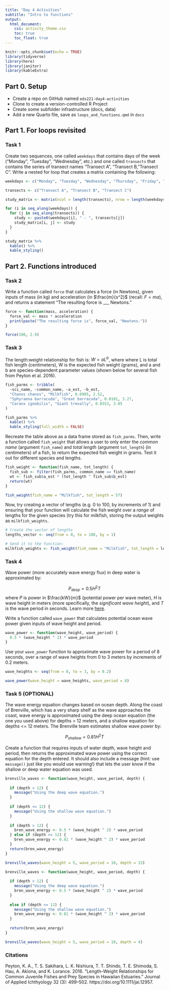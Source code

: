 ```yaml
---
title: "Day 4 Activities"
subtitle: "Intro to functions"
output: 
  html_document:
    css: activity_theme.css
    toc: true
    toc_float: true
---
```


```r
knitr::opts_chunk$set(echo = TRUE)
library(tidyverse)
library(here)
library(janitor)
library(kableExtra)
```

## Part 0. Setup

- Create a repo on GitHub named `eds221-day4-activities`
- Clone to create a version-controlled R Project
- Create some subfolder infrastructure (docs, data)
- Add a new Quarto file, save as `loops_and_functions.qmd` in `docs`

## Part 1. For loops revisited

### Task 1

Create two sequences, one called `weekdays` that contains days of the week ("Monday", "Tuesday", "Wednesday", etc.) and one called `transects` that contains the series of transect names "Transect A", "Transect B, "Transect C". Write a nested for loop that creates a matrix containing the following: 


```r
weekdays <- c("Monday", "Tuesday", "Wednesday", "Thursday", "Friday", "Saturday", "Sunday")

transects <- c("Transect A", "Transect B", "Transect C")

study_matrix <- matrix(ncol = length(transects), nrow = length(weekdays))

for (i in seq_along(weekdays)) {
  for (j in seq_along(transects)) {
    study <- paste0(weekdays[i], " - ", transects[j])
    study_matrix[i, j] <- study
  }
}

study_matrix %>% 
  kable() %>% 
  kable_styling()
```

## Part 2. Functions introduced

### Task 2

Write a function called `force` that calculates a force (in Newtons), given inputs of mass (in kg) and acceleration (in $\frac{m}{s^2}$ (recall: $F = ma$), and returns a statement "The resulting force is ___ Newtons."

```r
force <- function(mass, acceleration) {
  force_val <- mass * acceleration
  print(paste("The resulting force is", force_val, "Newtons."))
}

force(100, 2.9)
```


<!-- ### Task 3

Write a function called `name_column` that, given a data frame name and a number, will return the column name associated with that column number. Add an error message if the column number is < 1, or if the number exceeds the number of columns in the data frame. Test the function using the `mtcars` data frame.

```r
name_column <- function(df, col_no) {
  if (col_no < 1 | col_no >= length(df)) {
    stop("Column does not exist in the data frame.")
  }
  names(df[col_no])
}
```

-->

### Task 3

The length:weight relationship for fish is: $W=aL^b$, where where L is total fish length (centimeters), W is the expected fish weight (grams), and a and b are species-dependent parameter values (shown below for several fish from Peyton et al. 2016).

```r
fish_parms <- tribble(
  ~sci_name, ~common_name, ~a_est, ~b_est,
  "Chanos chanos", "Milkfish", 0.0905, 2.52,
  "Sphyraena barracuda", "Great barracuda", 0.0181, 3.27,
  "Caranx ignobilis", "Giant trevally", 0.0353, 3.05
)

fish_parms %>% 
  kable() %>% 
  kable_styling(full_width = FALSE)
```
Recreate the table above as a data frame stored as `fish_parms`. Then, write a function called `fish_weight` that allows a user to only enter the *common name* (argument `fish_name`) and *total length* (argument `tot_length`) (in centimeters) of a fish, to return the expected fish weight in grams. Test it out for different species and lengths. 

```r

fish_weight <- function(fish_name, tot_length) {
  fish_sub <- filter(fish_parms, common_name == fish_name)
  wt <- fish_sub$a_est * (tot_length ^ fish_sub$b_est)
  return(wt)
}

fish_weight(fish_name = "Milkfish", tot_length = 57)

```

Now, try creating a vector of lengths (e.g. 0 to 100, by increments of 1) and ensuring that your function will calculate the fish weight over a *range* of lengths for the given species (try this for milkfish, storing the output weights as `milkfish_weights`.

```r
# Create the vector of lengths
lengths_vector <- seq(from = 0, to = 100, by = 1)

# Send it to the function: 
milkfish_weights <- fish_weight(fish_name = "Milkfish", tot_length = lengths_vector)
```

### Task 4

Wave power (more accurately wave energy flux) in deep water is approximated by: 

$$P_{deep}=0.5 H^2 T$$
where $P$ is power in $\frac{kW}{m}$ (potential power per wave meter), $H$ is wave height in meters (more specifically, the *significant wave height*), and $T$ is the wave period in seconds. Learn more [here](https://en.wikipedia.org/wiki/Wave_power).

Write a function called `wave_power` that calculates potential ocean wave power given inputs of wave height and period. 

```r
wave_power <- function(wave_height, wave_period) {
  0.5 * (wave_height ^ 2) * wave_period
}
```

Use your `wave_power` function to approximate wave power for a period of 8 seconds, over a range of wave heights from 0 to 3 meters by increments of 0.2 meters.

```r
wave_heights <- seq(from = 0, to = 3, by = 0.2)

wave_power(wave_height = wave_heights, wave_period = 8)

```

### Task 5 (OPTIONAL)

The wave energy equation changes based on ocean depth. Along the coast of Brenville, which has a very sharp shelf as the wave approaches the coast, wave energy is approximated using the deep ocean equation (the one you used above) for depths > 12 meters, and a shallow equation for depths <= 12 meters. The Brenville team estimates shallow wave power by:

$$P_{shallow}=0.81 H^2 T$$

Create a function that requires inputs of water depth, wave height and period, then returns the approximated wave power using the correct equation for the depth entered. It should also include a message (hint: use `message()` just like you would use warning!) that lets the user know if the shallow or deep water equation was used. 

```r

brenville_waves <- function(wave_height, wave_period, depth) {
  
  if (depth > 12) {
    message("Using the deep wave equation.")
  }
  
  if (depth <= 12) {
    message("Using the shallow wave equation.")
  }
  
  if (depth > 12) {
    bren_wave_energy <- 0.5 * (wave_height ^ 2) * wave_period
  } else if (depth <= 12) {
    bren_wave_energy <- 0.81 * (wave_height ^ 2) * wave_period
  }
  return(bren_wave_energy)
}

brenville_waves(wave_height = 5, wave_period = 10, depth = 15)


```

```r
brenville_waves <- function(wave_height, wave_period, depth) {
  
  if (depth > 12) {
    message("Using the deep wave equation.")
    bren_wave_energy <- 0.5 * (wave_height ^ 2) * wave_period
  }
  
  else if (depth <= 12) {
    message("Using the shallow wave equation.")
    bren_wave_energy <- 0.81 * (wave_height ^ 2) * wave_period
  }
  
  return(bren_wave_energy)
}

brenville_waves(wave_height = 5, wave_period = 10, depth = 4)
```


<!---
### Task 6

Bacterial growth is modeled by $$C_t = C_0e^{rt}$$

where $C_t$ is the estimated population size at any time $t$, $C_0$ is the original population (cells / mL), $r$ is the intrinsic growth rate (usually in 1 / hr), and $t$ is time duration in hours. 

Write a function that has arguments for a starting population size `pop_0` and a maximum time duration over which to model growth `t_max` (in hours). Create a function that accepts those arguments, then estimates the population from time = 0 to time = t_max (by increments of 1 hour), for growth rates from 0.10 to 0.50 (by increments of 0.05). 

```r


bacteria_fun <- function(pop_0, t_max) {
  
  rate_sequence <- seq(from = 0.10, to = 0.50, by = 0.05)
  time_sequence <- seq(from = 0, to = t_max, by = 1)
  
  for (i in seq_along(rate_sequence)) {
    for (j in seq_along(time_sequence)) {
      pop_t <- pop_0 * exp(rate_sequence[i] * time_sequence[j])
      print(pop_t)
    }
  }
}

my_test <- bacteria_fun(pop_0 = 5000, t_max = 20)
```

--->



### Citations

Peyton, K. A., T. S. Sakihara, L. K. Nishiura, T. T. Shindo, T. E. Shimoda, S. Hau, A. Akiona, and K. Lorance. 2016. “Length–Weight Relationships for Common Juvenile Fishes and Prey Species in Hawaiian Estuaries.” Journal of Applied Ichthyology 32 (3): 499–502. https://doi.org/10.1111/jai.12957. 
